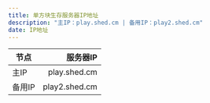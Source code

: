 ```yaml
---
title: 单方块生存服务器IP地址
description: "主IP：play.shed.cm | 备用IP：play2.shed.cm"
date: IP地址
---
```


|  节点  |                                     服务器IP |
| ------ | ------------------------------------------: |
|   主IP |                                play.shed.cm |
| 备用IP |                               play2.shed.cm |
